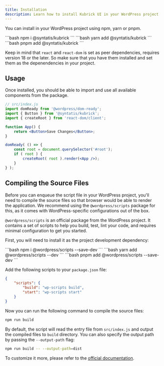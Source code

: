 ```yaml
---
title: Installation
description: Learn how to install Kubrick UI in your WordPress project.
---
```



You can install in your WordPress project using npm, yarn or pnpm.

<Tabs syncKey="package-manager">
	<TabItem label="npm" icon="seti:npm">
	```bash
	npm i @syntatis/kubrick
	```
	</TabItem>
	<TabItem label="yarn" icon="seti:yarn">
	```bash
	yarn add @syntatis/kubrick
	```
	</TabItem>
	<TabItem label="pnpm" icon="pnpm">
	```bash
	pnpm add @syntatis/kubrick
	```
	</TabItem>
</Tabs>

Keep in mind that `react` and `react-dom` is set as peer dependencies, requires version 18 or the later. So make sure that you have them installed and set them as the depenendencies in your project.


## Usage

Once installed, you should be able to import and use all available components from the package.

```jsx
// src/index.js
import domReady from '@wordpress/dom-ready';
import { Button } from '@syntatis/kubrick';
import { createRoot } from 'react-dom/client';

function App() {
	return <Button>Save Changes</Button>;
}

domReady( () => {
	const root = document.querySelector('#root');
	if ( root ) {
		createRoot( root ).render(<App />);
	}
} );
```

## Compiling the Source Files

Before you can enqueue the script file in your WordPress project, you'll need to compile the source files so that browser would be able to render the application. We recommend using the `@wordpress/scripts` package for this, as it comes with WordPress-specific configurations out of the box.

`@wordpress/scripts` is an official package from the WordPress project. It contains a set of scripts to help you build, test, lint your code, and requires minimal configuration to get you started.

First, you will need to install it as the project development dependency:

<Tabs syncKey="package-manager">
	<TabItem label="npm" icon="seti:npm">
		```bash
		npm i @wordpress/scripts --save-dev
		```
	</TabItem>
	<TabItem label="yarn" icon="seti:yarn">
		```bash
		yarn add @wordpress/scripts --dev
		```
	</TabItem>
	<TabItem label="pnpm" icon="pnpm">
	```bash
	pnpm add @wordpress/scripts --save-dev
	```
	</TabItem>
</Tabs>

Add the following scripts to your `package.json` file:

```json
{
	"scripts": {
		"build": "wp-scripts build",
		"start": "wp-scripts start"
	}
}
```

Now you can run the following command to compile the source files:

```bash
npm run build
```

By default, the script will read the entry file from `src/index.js` and output the compiled files to `build` directory. You can also specify the output path by passing the `--output-path` flag:

```bash
npm run build -- --output-path=dist
```

To customize it more, please refer to the [official documentation](https://developer.wordpress.org/block-editor/packages/packages-scripts/).
